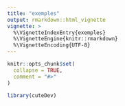 ```yaml
---
title: "exemples"
output: rmarkdown::html_vignette
vignette: >
  %\VignetteIndexEntry{exemples}
  %\VignetteEngine{knitr::rmarkdown}
  %\VignetteEncoding{UTF-8}
---
```


```r
knitr::opts_chunk$set(
  collapse = TRUE,
  comment = "#>"
)
```

```r
library(cuteDev)
```
